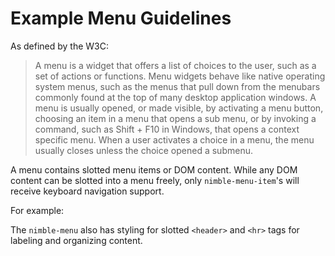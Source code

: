 
<Meta title="Menu" />

# Example Menu Guidelines

As defined by the W3C:

> A menu is a widget that offers a list of choices to the user, such as a set of actions or functions. Menu widgets behave like native
operating system menus, such as the menus that pull down from the menubars commonly found at the top of many desktop application
windows. A menu is usually opened, or made visible, by activating a menu button, choosing an item in a menu that opens a sub menu,
or by invoking a command, such as Shift + F10 in Windows, that opens a context specific menu. When a user activates a choice in a
menu, the menu usually closes unless the choice opened a submenu.

A menu contains slotted menu items or DOM content.  While any DOM content can be slotted into a menu freely, only `nimble-menu-item`'s will receive keyboard navigation support.  

For example: <Story id="menu--slotted-menu"/>

The `nimble-menu` also has styling for slotted `<header>` and `<hr>` tags for labeling and organizing content.